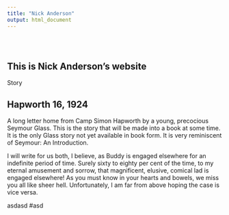 ```yaml
---
title: "Nick Anderson"
output: html_document
---
```


<style type="text/css">
.title {
  display: none;
}

#getting-started img {
  margin-right: 10px;
}

</style>

<div class="row" style="padding-top: 30px;">
<div class="col-sm-6">

# **This is Nick Anderson's website**

Story

## Hapworth 16, 1924

A long letter home from Camp Simon Hapworth by a young, precocious Seymour Glass. This is the story that will be made into a book at some time. It is the only Glass story not yet available in book form. It is very reminiscent of Seymour: An Introduction.

I will write for us both, I believe, as Buddy is engaged elsewhere for an indefinite period of time. Surely sixty to eighty per cent of the time, to my eternal amusement and sorrow, that magnificent, elusive, comical lad is engaged elsewhere! As you must know in your hearts and bowels, we miss you all like sheer hell. Unfortunately, I am far from above hoping the case is vice versa.


</div>
<div class="col-sm-6">
asdasd
#asd

</a>
</div>
